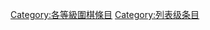 {{emptycat}}

{{Articles by Quality|topic=圍棋|project=圍棋|format=toccolours}}
{{CategoryTOC}}

[[Category:各等級圍棋條目|Category:各等級圍棋條目]]
[[Category:列表级条目|Category:列表级条目]]
